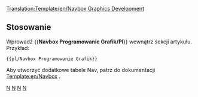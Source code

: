 [[Translation:Template/en/Navbox Graphics Development]]
<noinclude></noinclude>{{en/Navbox|navbar = off
|state = off

|name  = Rozwój grafiki 
|title = [[pl/Archive/Community/Rozwój Graficzny|Rozwój grafiki]]  ([http://www.tt-forums.net/viewforum.php?f=66 Forum])

|group1 = 8bpp OpenGFX
|list1  = {{en/nowrap begin}} [[pl/Archive/Community/FAQ Wymiany Grafik|FAQ]]  <!--
                 -->{{en/·w}} [[pl/Archive/Community/Zaawansowane Funkcje Wymiany Grafik|Funkcje]]  <!--
                 -->{{en/·w}} [https://dev.openttdcoop.org/projects/opengfx Rozwój i pobieranie] {{en/nowrap end}}

|group2 = 8bpp NewGRF
|list2  = {{en/nowrap begin}} [[pl/Manual/FAQ NewGRF|FAQ]]  <!--
                 -->{{en/·w}} [[pl/Manual/NewGRF|NewGRF Dokumentacja]]  <!-- 
                 -->{{en/·w}} [[en/Community/NewGRF List|Lista NewGRF]]  <!--
                 -->{{en/·w}} [http://grfcrawler.tt-forums.net/ NewGRF Crawler] {{en/nowrap end}}

|group3 = 32bpp
|list3  =
  {{en/Navbox subgroup|group1 = [[pl/Rozwój grafiki 32bpp|Rozwój grafiki 32-bitowej]]
    |list1  = {{en/nowrap begin}} [[pl/Archive/Old 32bpp/Dokumentacja Rozwijania Grafik 32bpp|Dokumentacja]] <!-- 
                     -->{{en/·w}} [[pl/Archive/Old 32bpp/Repozytorium Rozowju Plików Grafik 32bpp|Repozytorium plików]] <!-- 
                     -->{{en/·w}} [[pl/Archive/Old 32bpp/Śledzenie rozwoju grafik 32bpp (extra powiększenie)|Tracker]] <!-- 
                     -->{{en/·w}} [[pl/Archive/Old 32bpp/Rekwizyty (Nowe Grafik)|Props Page]] <!-- 
                     -->{{en/·w}} [http://www.tt-forums.net/viewforum.php?f=36 Forum] <!-- 
                     -->{{en/·w}} [[:Category:pl/Zasoby Twórców Grafik 32bpp|Zasoby programistyczne]] {{en/nowrap end}}

    |group2 = Zasoby użytkowników
    |list2  = Jesteśmy w trakcie konwersji formatów graficznych. W nowym formacie (wersja 1.2) dostępnych jest niewiele treści.
              Niektóre newgrfs można znaleźć na stronie: http://dev.openttdcoop.org/projects/32bpp/files lub w projekcie pociągów ogfx+ .
  }}
}}
<noinclude>
==Stosowanie==
Wprowadź <nowiki>{{</nowiki>'''Navbox Programowanie Grafik/Pl'''<nowiki>}}</nowiki> wewnątrz sekcji artykułu. Przykład:
<pre>{{pl/Navbox Programowanie Grafik}}</pre>

Aby utworzyć dodatkowe tabele Nav, patrz do dokumentacji [[Template:en/Navbox]] .
[[Category:en/Templates|N]][[Category:en/Navigation|N]] [[Category:pl/Szablony|N]][[Category:pl/Nawigacji|N]]
</noinclude>